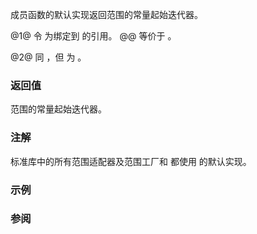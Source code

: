 {{cpp/ranges/view_interface/title|cbegin}}
{{cpp/ranges/view_interface/navbar}}
{{dcl begin}}
{{dcl|num=1|since=c++23|
constexpr auto cbegin();
}}
{{dcl|num=2|since=c++23|
constexpr auto cbegin() const requires ranges::range&lt;const D&gt;;
}}
{{dcl end}}

{{tt|cbegin()}} 成员函数的默认实现返回范围的常量起始迭代器。

{{image|range-begin-end.svg}}

@1@ 令 {{c|derived}} 为绑定到 {{c|static_cast&lt;D&amp;&gt;(*this)}} 的引用。
@@ 等价于 {{c|return ranges::cbegin(derived);}}。

@2@ 同 {{v|1}}，但 {{c|derived}} 为 {{c|static_cast&lt;const D&amp;&gt;(*this)}}。

===返回值===
范围的常量起始迭代器。

===注解===
标准库中的所有范围适配器及范围工厂和 {{lc|std::ranges::subrange}} 都使用 {{tt|cbegin}} 的默认实现。

===示例===
{{example}}

===参阅===
{{dsc begin}}
{{dsc inc|cpp/iterator/dsc begin}}
{{dsc inc|cpp/ranges/dsc cbegin}}
{{dsc end}}

{{langlinks|en|es|ja|ru}}